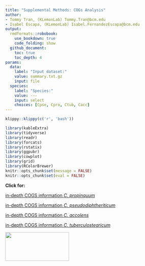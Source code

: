 ```yaml
---
title: "Supplemental Methods: COGs Analysis"
author: 
- Tommy Tran, (KLemonLab) Tommy.Tran@bcm.edu
- Isabel Escapa, (KLemonLab) Isabel.FernandezEscapa@bcm.edu
output:
  rmdformats::robobook:
    use_bookdown: true
    code_folding: show
  github_document:
    toc: true
    toc_depth: 4
params:
  data: 
    label: "Input dataset:"
    value: summary.txt.gz
    input: file
  species:
    label: "Species:"
    value: ---
    input: select
    choices: [Cpse, Cpro, Ctub, Cacc]
---
```


```r
klippy::klippy(c('r', 'bash'))
```

```r
library(kableExtra)
library(tidyverse)
library(readr)
library(forcats)
library(rstatix)
library(ggpubr)
library(cowplot)
library(grid)
library(RColorBrewer)
knitr::opts_chunk$set(message = FALSE)
knitr::opts_chunk$set(eval = FALSE)
```

**Click for:**

[in-depth COGS information *C. propinquum*](analysis_COGS/COGS_Cpr.html)

[in-depth COGS information *C. pseudodiphtheriticum*](analysis_COGS/COGS_Cps.html)

[in-depth COGS information *C. accolens*](analysis_COGS/COGS_Cac.html)

[in-depth COGS information *C. tuberculostearicum*](analysis_COGS/COGS_Ctu.html)

<img src="images/Department-of-Molecular-Virology-&amp;-Microbiologyy-Horz-GRAY.png" align="left" width="200" height="90"/>
